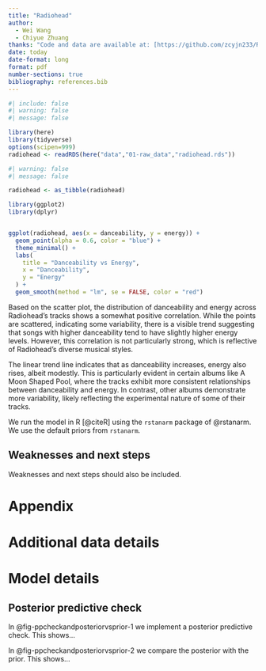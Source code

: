 ```yaml
---
title: "Radiohead"
author: 
  - Wei Wang
  - Chiyue Zhuang
thanks: "Code and data are available at: [https://github.com/zcyjn233/Reflection-exercise-5)."
date: today
date-format: long
format: pdf
number-sections: true
bibliography: references.bib
---
```


```r
#| include: false
#| warning: false
#| message: false

library(here)
library(tidyverse)
options(scipen=999)
radiohead <- readRDS(here("data","01-raw_data","radiohead.rds"))
```


```r
#| warning: false
#| message: false

radiohead <- as_tibble(radiohead)

library(ggplot2)
library(dplyr)


ggplot(radiohead, aes(x = danceability, y = energy)) +
  geom_point(alpha = 0.6, color = "blue") +
  theme_minimal() +
  labs(
    title = "Danceability vs Energy",
    x = "Danceability",
    y = "Energy"
  ) +
  geom_smooth(method = "lm", se = FALSE, color = "red") 


```

Based on the scatter plot, the distribution of danceability and energy across Radiohead's tracks shows a somewhat positive correlation. While the points are scattered, indicating some variability, there is a visible trend suggesting that songs with higher danceability tend to have slightly higher energy levels. However, this correlation is not particularly strong, which is reflective of Radiohead’s diverse musical styles.

The linear trend line indicates that as danceability increases, energy also rises, albeit modestly. This is particularly evident in certain albums like A Moon Shaped Pool, where the tracks exhibit more consistent relationships between danceability and energy. In contrast, other albums demonstrate more variability, likely reflecting the experimental nature of some of their tracks.



We run the model in R [@citeR] using the `rstanarm` package of @rstanarm. We use the default priors from `rstanarm`.

## Weaknesses and next steps

Weaknesses and next steps should also be included.

\newpage

\appendix

# Appendix {-}


# Additional data details

# Model details {#sec-model-details}

## Posterior predictive check

In @fig-ppcheckandposteriorvsprior-1 we implement a posterior predictive check. This shows...

In @fig-ppcheckandposteriorvsprior-2 we compare the posterior with the prior. This shows... 


